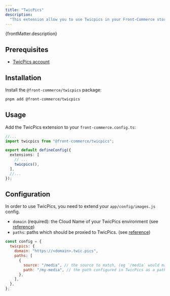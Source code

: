 ```yaml
---
title: "TwicPics"
description:
  "This extension allow you to use Twicpics in your Front-Commerce store."
---
```


<p>{frontMatter.description}</p>

## Prerequisites

- [TwicPics account](https://account.twicpics.com/signin)

## Installation

Install the `@front-commerce/twicpics` package:

```bash
pnpm add @front-commerce/twicpics
```

## Usage

Add the TwicPics extension to your `front-commerce.config.ts`:

```ts title="front-commerce.config.ts"
//...
import twicpics from "@front-commerce/twicpics";

export default defineConfig({
  extensions: [
    // ...
    twicpics(),
  ],
  //...
});
```

## Configuration

In order to use TwicPics, you need to extend your `app/config/images.js` config.

- `domain` (required): the Cloud Name of your TwicPics environment (see
  [reference](https://www.twicpics.com/docs/getting-started/fundamentals#domains-and-paths))
- `paths`: paths which should be proxied to TwicPics. (see
  [reference](https://www.twicpics.com/docs/getting-started/fundamentals#domains-and-paths))

```js title="app/config/images.js"
const config = {
  twicpics: {
    domain: "https://<domain>.twic.pics",
    paths: [
      {
        source: "/media", // the source to match, (eg `/media` would match `/media/image.jpg`, or `https://my-domain.com/media` would match `https://my-domain.com/media/image.jpg`)
        path: "/my-media", // the path configured in TwicPics as a path for the source.
      },
    ],
  },
};
```
